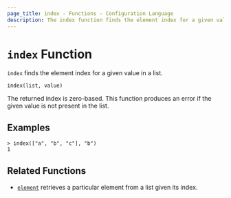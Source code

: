 ```yaml
---
page_title: index - Functions - Configuration Language
description: The index function finds the element index for a given value in a list.
---
```


# `index` Function

`index` finds the element index for a given value in a list.

```hcl
index(list, value)
```

The returned index is zero-based. This function produces an error if the given
value is not present in the list.

## Examples

```shell-session
> index(["a", "b", "c"], "b")
1
```

## Related Functions

- [`element`](/packer/docs/templates/hcl_templates/functions/collection/element) retrieves a particular element from a list given
  its index.
